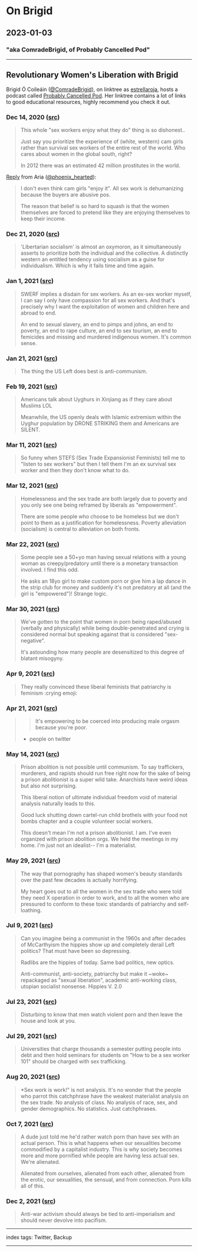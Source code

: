 # On Brigid

## 2023-01-03

### "aka ComradeBrigid, of Probably Cancelled Pod"

---

## Revolutionary Women's Liberation with Brigid

Brigid Ó Coileáin ([@ComradeBrigid](https://twitter.com/ComradeBrigid)), on linktree as [estrellaroja](https://linktr.ee/estrellaroja), hosts a podcast called [Probably Cancelled Pod](https://probablycancelledpod.libsyn.com/website). Her linktree contains a lot of links to good educational resources, highly recommend you check it out.

### Dec 14, 2020 ([src](https://twitter.com/ComradeBrigid/status/1338708239224090624))

> This whole "sex workers enjoy what they do" thing is so dishonest..
>
> Just say you prioritize the experience of (white, western) cam girls rather than survival sex workers of the entire rest of the world. Who cares about women in the global south, right?
>
> In 2012 there was an estimated 42 million prostitutes in the world.

[Reply](https://twitter.com/phoenix_hearted/status/1338796129152978946) from Aria ([@phoenix_hearted](https://twitter.com/phoenix_hearted)):

> I don't even think cam girls "enjoy it". All sex work is dehumanizing because the buyers are abusive pos.
>
> The reason that belief is so hard to squash is that the women themselves are forced to pretend like they are enjoying themselves to keep their income.

### Dec 21, 2020 ([src](https://twitter.com/ComradeBrigid/status/1341174027117846528))

> 'Libertarian socialism' is almost an oxymoron, as it simultaneously asserts to prioritize both the individual and the collective. A distinctly western an entitled tendency using socialism as a guise for individualism. Which is why it fails time and time again.

### Jan 1, 2021 ([src](https://twitter.com/ComradeBrigid/status/1345149558985252865))

> SWERF implies a disdain for sex workers. As an ex-sex worker myself, I can say I only have compassion for all sex workers. And that's precisely why I want the exploitation of women and children here and abroad to end.
>
> An end to sexual slavery, an end to pimps and johns, an end to poverty, an end to rape culture, an end to sex tourism, an end to femicides and missing and murdered indigenous women. It's common sense.

### Jan 21, 2021 ([src](https://twitter.com/ComradeBrigid/status/1352296598211092480))

> The thing the US Left does best is anti-communism.

### Feb 19, 2021 ([src](https://twitter.com/ComradeBrigid/status/1362835097322422274))

> Americans talk about Uyghurs in Xinjiang as if they care about Muslims LOL
>
> Meanwhile, the US openly deals with Islamic extremism within the Uyghur population by DRONE STRIKING them and Americans are SILENT.

### Mar 11, 2021 ([src](https://twitter.com/ComradeBrigid/status/1370234501973032960))

> So funny when STEFS (Sex Trade Expansionist Feminists) tell me to "listen to sex workers" but then I tell them I'm an ex survival sex worker and then they don't know what to do.

### Mar 12, 2021 ([src](https://twitter.com/ComradeBrigid/status/1370442545621299202))

> Homelessness and the sex trade are both largely due to poverty and you only see one being reframed by liberals as "empowerment".
>
> There are some people who choose to be homeless but we don't point to them as a justification for homelessness. Poverty alleviation (socialism) is central to alleviation on both fronts.

### Mar 22, 2021 ([src](https://twitter.com/ComradeBrigid/status/1373973431566401536))

> Some people see a 50+yo man having sexual relations with a young woman as creepy/predatory until there is a monetary transaction involved. I find this odd.
>
> He asks an 18yo girl to make custom porn or give him a lap dance in the strip club for money and suddenly it's not predatory at all (and the girl is "empowered")! Strange logic.

### Mar 30, 2021 ([src](https://twitter.com/ComradeBrigid/status/1377091199664852993))

> We've gotten to the point that women in porn being raped/abused (verbally and physically) while being double-penetrated and crying is considered normal but speaking against that is considered "sex-negative".
>
> It's astounding how many people are desensitized to this degree of blatant misogyny.

### Apr 9, 2021 ([src](https://twitter.com/ComradeBrigid/status/1380732082360573955))

> They really convinced these liberal feminists that patriarchy is feminism :crying emoji:

### Apr 21, 2021 ([src](https://twitter.com/ComradeBrigid/status/1384910427935621123))

> > It's empowering to be coerced into producing male orgasm because you're poor.
> - people on twitter

### May 14, 2021 ([src](https://twitter.com/ComradeBrigid/status/1393327256265805825))

> Prison abolition is not possible until communism. To say traffickers, murderers, and rapists should run free right now for the sake of being a prison abolitionist is a super wild take. Anarchists have weird ideas but also not surprising.
>
> This liberal notion of ultimate individual freedom void of material analysis naturally leads to this.
>
> Good luck shutting down cartel-run child brothels with your food not bombs chapter and a couple volunteer social workers.
>
> This doesn't mean I'm not a prison abolitionist. I am. I've even organized with prison abolition orgs. We held the meetings in my home. I'm just not an idealist-- I'm a materialist.

### May 29, 2021 ([src](https://twitter.com/ComradeBrigid/status/1398789301593415681))

> The way that pornography has shaped women's beauty standards over the past few decades is actually horrifying.
>
> My heart goes out to all the women in the sex trade who were told they need X operation in order to work, and to all the women who are pressured to conform to these toxic standards of patriarchy and self-loathing.

### Jul 9, 2021 ([src](https://twitter.com/ComradeBrigid/status/1413544570634346496))

> Can you imagine being a communist in the 1960s and after decades of McCarthyism the hippies show up and completely derail Left politics? That must have been so depressing.
>
> Radlibs are the hippies of today. Same bad politics, new optics.
>
> Anti-communist, anti-society, patriarchy but make it ~woke~ repackaged as "sexual liberation", academic anti-working class, utopian socialist nonsense. Hippies V. 2.0

### Jul 23, 2021 ([src](https://twitter.com/ComradeBrigid/status/1418422377436811265))

> Disturbing to know that men watch violent porn and then leave the house and look at you.

### Jul 29, 2021 ([src](https://twitter.com/ComradeBrigid/status/1420794422233604102))

> Universities that charge thousands a semester putting people into debt and then hold seminars for students on "How to be a sex worker 101" should be charged with sex trafficking.

### Aug 20, 2021 ([src](https://twitter.com/ComradeBrigid/status/1428802473666486278))

> *Sex work is work!" is not analysis. It's no wonder that the people who parrot this catchphrase have the weakest materialist analysis on the sex trade. No analysis of class. No analysis of race, sex, and gender demographics. No statistics. Just catchphrases.

### Oct 7, 2021 ([src](https://twitter.com/ComradeBrigid/status/1446190962422714378))

> A dude just told me he'd rather watch porn than have sex with an actual person. This is what happens when our sexualities become commodified by a capitalist industry. This is why society becomes more and more pornified while people are having less actual sex. We're alienated.
>
> Alienated from ourselves, alienated from each other, alienated from the erotic, our sexualities, the sensual, and from connection. Porn kills all of this.

### Dec 2, 2021 ([src](https://twitter.com/ComradeBrigid/status/1466512169504235520))

> Anti-war activism should always be tied to anti-imperialism and should never devolve into pacifism.

---

index tags: Twitter, Backup

---
